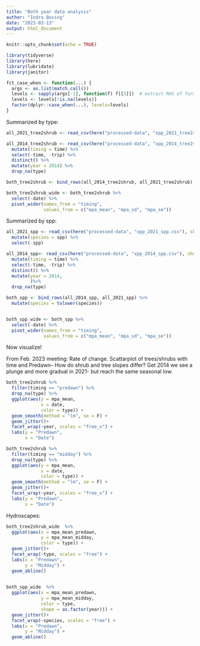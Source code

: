 ```yaml
---
title: "Both year data analysis"
author: "Indra Boving"
date: "2023-03-13"
output: html_document
---
```


```r
knitr::opts_chunk$set(echo = TRUE)

library(tidyverse)
library(here)
library(lubridate)
library(janitor)
```

```r
fct_case_when <- function(...) {
  args <- as.list(match.call())
  levels <- sapply(args[-1], function(f) f[[3]])  # extract RHS of formula
  levels <- levels[!is.na(levels)]
  factor(dplyr::case_when(...), levels=levels)
}
```

Summarized by type: 

```r
all_2021_tree2shrub <- read_csv(here("processed-data", "xpp_2021_tree2shrub.csv"), show_col_types = FALSE)

all_2014_tree2shrub <- read_csv(here("processed-data", "xpp_2014_tree2shrub.csv"), show_col_types = FALSE) %>% 
  mutate(timing = time) %>% 
  select(-time, -trip) %>% 
  distinct() %>% 
  mutate(year = 2014) %>% 
  drop_na(type)

both_tree2shrub <- bind_rows(all_2014_tree2shrub, all_2021_tree2shrub) 

both_tree2shrub_wide <- both_tree2shrub %>% 
  select(-date) %>% 
  pivot_wider(names_from = "timing", 
              values_from = c("mpa_mean", "mpa_sd", "mpa_se"))
```

Summarized by spp: 

```r
all_2021_spp <- read_csv(here("processed-data", "xpp_2021_spp.csv"), show_col_types = FALSE) %>% 
  mutate(species = spp) %>% 
  select(-spp)

all_2014_spp<- read_csv(here("processed-data", "xpp_2014_spp.csv"), show_col_types = FALSE) %>% 
  mutate(timing = time) %>% 
  select(-time, -trip) %>% 
  distinct() %>% 
  mutate(year = 2014,
         )%>% 
  drop_na(type)

both_spp <- bind_rows(all_2014_spp, all_2021_spp) %>% 
  mutate(species = tolower(species))


both_spp_wide <- both_spp %>% 
  select(-date) %>% 
  pivot_wider(names_from = "timing", 
              values_from = c("mpa_mean", "mpa_sd", "mpa_se"))
```

Now visualize!

From Feb. 2023 meeting: Rate of change. Scattarplot of trees/shrubs with time and Predawn–  How do shrub and tree slopes differ? Get 2014 we see a plunge and more gradual in 2021- but reach the same seasonal low.

```r
both_tree2shrub %>% 
  filter(timing == "predawn") %>% 
  drop_na(type) %>% 
  ggplot(aes(y = mpa_mean, 
             x = date, 
             color = type)) +
  geom_smooth(method = "lm", se = F) +
  geom_jitter()+
  facet_wrap(~year, scales = "free_x") +
  labs(y = "Predawn", 
       x = "Date")
```

```r
both_tree2shrub %>% 
  filter(timing == "midday") %>% 
  drop_na(type) %>% 
  ggplot(aes(y = mpa_mean, 
             x = date, 
             color = type)) +
  geom_smooth(method = "lm", se = F) +
  geom_jitter()+
  facet_wrap(~year, scales = "free_x") +
  labs(y = "Predawn", 
       x = "Date")
```
Hydroscapes: 

```r
both_tree2shrub_wide  %>% 
  ggplot(aes(x = mpa_mean_predawn, 
             y = mpa_mean_midday, 
             color = type)) +
  geom_jitter()+
  facet_wrap(~type, scales = "free") +
  labs(x = "Predawn", 
       y = "Midday") +
  geom_abline()
  

both_spp_wide  %>% 
  ggplot(aes(x = mpa_mean_predawn, 
             y = mpa_mean_midday, 
             color = type, 
             shape = as.factor(year))) +
  geom_jitter()+
  facet_wrap(~species, scales = "free") +
  labs(x = "Predawn", 
       y = "Midday") +
  geom_abline()
  
```

